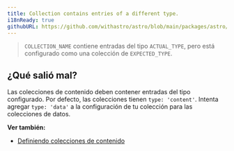 ```yaml
---
title: Collection contains entries of a different type.
i18nReady: true
githubURL: https://github.com/withastro/astro/blob/main/packages/astro/src/core/errors/errors-data.ts
---
```


> `COLLECTION_NAME` contiene entradas del tipo `ACTUAL_TYPE`, pero está configurado como una colección de `EXPECTED_TYPE`.

## ¿Qué salió mal?
Las colecciones de contenido deben contener entradas del tipo configurado. Por defecto, las colecciones tienen `type: 'content'`. Intenta agregar `type: 'data'` a la configuración de tu colección para las colecciones de datos.

**Ver también:**
-  [Definiendo colecciones de contenido](/es/guides/content-collections/#defining-collections)
